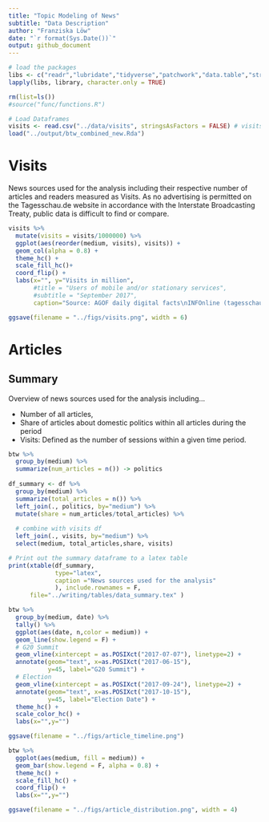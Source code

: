 ```yaml
---
title: "Topic Modeling of News"
subtitle: "Data Description"
author: "Franziska Löw"
date: "`r format(Sys.Date())`"
output: github_document
---
```


```r
# load the packages
libs <- c("readr","lubridate","tidyverse","patchwork","data.table","stringr","scales","ggthemes","xtable")
lapply(libs, library, character.only = TRUE)

rm(list=ls())
#source("func/functions.R")

# Load Dataframes
visits <- read.csv("../data/visits", stringsAsFactors = FALSE) # visits
load("../output/btw_combined_new.Rda")
```

# Visits

News sources used for the analysis including their respective number of articles and readers measured as Visits. As no advertising is permitted on the Tagesschau.de website in accordance with the Interstate Broadcasting Treaty, public data is difficult to find or compare. 

```r
visits %>%
  mutate(visits = visits/1000000) %>%
  ggplot(aes(reorder(medium, visits), visits)) +
  geom_col(alpha = 0.8) +
  theme_hc() +
  scale_fill_hc()+
  coord_flip() +
  labs(x="", y="Visits in million",
       #title = "Users of mobile and/or stationary services",
       #subtitle = "September 2017",
       caption="Source: AGOF daily digital facts\nINFOnline (tagesschau.de)")

ggsave(filename = "../figs/visits.png", width = 6)
```

# Articles

## Summary

Overview of news sources used for the analysis including...
  
  - Number of all articles, 
  - Share of articles about domestic politics within all articles during the period
  - Visits: Defined as the number of sessions within a given time period. 

```r
btw %>%
  group_by(medium) %>%
  summarize(num_articles = n()) -> politics
  
df_summary <- df %>%
  group_by(medium) %>%
  summarize(total_articles = n()) %>%
  left_join(., politics, by="medium") %>%
  mutate(share = num_articles/total_articles) %>%
  
  # combine with visits df
  left_join(., visits, by="medium") %>%
  select(medium, total_articles,share, visits)
```

```r
# Print out the summary dataframe to a latex table 
print(xtable(df_summary, 
             type="latex",
             caption ="News sources used for the analysis"
             ), include.rownames = F,
      file="../writing/tables/data_summary.tex" )
```

```r
btw %>%
  group_by(medium, date) %>%
  tally() %>%
  ggplot(aes(date, n,color = medium)) +
  geom_line(show.legend = F) +
  # G20 Summit
  geom_vline(xintercept = as.POSIXct("2017-07-07"), linetype=2) +
  annotate(geom="text", x=as.POSIXct("2017-06-15"), 
           y=45, label="G20 Summit") +
  # Election
  geom_vline(xintercept = as.POSIXct("2017-09-24"), linetype=2) +
  annotate(geom="text", x=as.POSIXct("2017-10-15"), 
           y=45, label="Election Date") +
  theme_hc() +
  scale_color_hc() +
  labs(x="",y="")

ggsave(filename = "../figs/article_timeline.png")
```

```r
btw %>%
  ggplot(aes(medium, fill = medium)) +
  geom_bar(show.legend = F, alpha = 0.8) +
  theme_hc() +
  scale_fill_hc() +
  coord_flip() +
  labs(x="",y="")

ggsave(filename = "../figs/article_distribution.png", width = 4)
```


